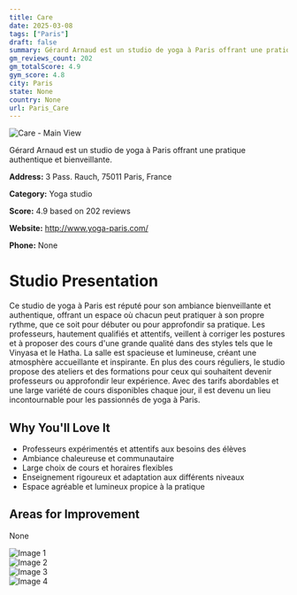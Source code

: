 ```yaml
---
title: Care
date: 2025-03-08
tags: ["Paris"]  
draft: false
summary: Gérard Arnaud est un studio de yoga à Paris offrant une pratique authentique et bienveillante.
gm_reviews_count: 202
gm_totalScore: 4.9
gym_score: 4.8
city: Paris
state: None
country: None
url: Paris_Care
---
```


<div className="aspect-[16/9] relative my-8">
  <img 
    src="https://lh5.googleusercontent.com/p/AF1QipMzuHmqVBKtKduKG2AdDiJIy5obot8kOGhk95Xt=w1920-h1080-k-no"
    alt="Care - Main View"
    className="object-cover absolute inset-0 w-full h-full rounded-lg"
  />
</div>

Gérard Arnaud est un studio de yoga à Paris offrant une pratique authentique et bienveillante.

**Address:** 3 Pass. Rauch, 75011 Paris, France

**Category:** Yoga studio

**Score:** 4.9 based on 202 reviews

**Website:** http://www.yoga-paris.com/

**Phone:** None

# Studio Presentation

Ce studio de yoga à Paris est réputé pour son ambiance bienveillante et authentique, offrant un espace où chacun peut pratiquer à son propre rythme, que ce soit pour débuter ou pour approfondir sa pratique. Les professeurs, hautement qualifiés et attentifs, veillent à corriger les postures et à proposer des cours d'une grande qualité dans des styles tels que le Vinyasa et le Hatha. La salle est spacieuse et lumineuse, créant une atmosphère accueillante et inspirante. En plus des cours réguliers, le studio propose des ateliers et des formations pour ceux qui souhaitent devenir professeurs ou approfondir leur expérience. Avec des tarifs abordables et une large variété de cours disponibles chaque jour, il est devenu un lieu incontournable pour les passionnés de yoga à Paris.

## Why You'll Love It

- Professeurs expérimentés et attentifs aux besoins des élèves
- Ambiance chaleureuse et communautaire
- Large choix de cours et horaires flexibles
- Enseignement rigoureux et adaptation aux différents niveaux
- Espace agréable et lumineux propice à la pratique

## Areas for Improvement

None

<div className="grid grid-cols-1 xl:grid-cols-2 gap-4 my-8">
<div className="aspect-[4/3] relative"><img src="https://lh5.googleusercontent.com/p/AF1QipOKo1XNgRc96Cbf8yi7Wn_u_Hh-yxYt3QDFU043=w1920-h1080-k-no" alt="Image 1" className="object-cover absolute inset-0 w-full h-full rounded-lg" /></div>
<div className="aspect-[4/3] relative"><img src="https://lh5.googleusercontent.com/p/AF1QipNazc5BygmRZi5gT9K5RdgXlpUNt-T4Wlk_mXAc=w1920-h1080-k-no" alt="Image 2" className="object-cover absolute inset-0 w-full h-full rounded-lg" /></div>
<div className="aspect-[4/3] relative"><img src="https://lh5.googleusercontent.com/p/AF1QipMcNP-GtP8LzuVzgAVg4LjZjUhFk_dxYdW0TRMg=w1920-h1080-k-no" alt="Image 3" className="object-cover absolute inset-0 w-full h-full rounded-lg" /></div>
<div className="aspect-[4/3] relative"><img src="https://lh5.googleusercontent.com/p/AF1QipM9_nFrmDuMd1oy7SxPjKaeav7KK9iIBhehD9_v=w1920-h1080-k-no" alt="Image 4" className="object-cover absolute inset-0 w-full h-full rounded-lg" /></div>
</div>